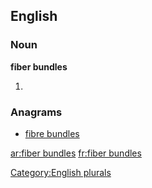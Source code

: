 
==English==

===Noun===
'''fiber bundles'''

# {{plural of|[[fiber bundle]]}}

===Anagrams===
* [[fibre bundles#English|fibre bundles]]

[[Category:English plurals]]

[[ar:fiber bundles]]
[[fr:fiber bundles]]